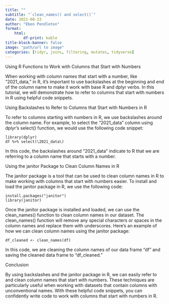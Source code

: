 ---
title: ""
subtitle: "`clean_names() and select()`"
date: 2021-08-23
author: "Eben Pendleton"
format:
    html:
        df-print: kable
title-block-banner: false
image: "path/url to image"
categories: [tidyr, joins, filtering, mutates, tidyverse]
---

Using R Functions to Work with Columns that Start with Numbers

When working with column names that start with a number, like "2021_data," in R, it's important to use backslashes at the beginning and end of the column name to make it work with base R and dplyr verbs. In this tutorial, we will demonstrate how to refer to columns that start with numbers in R using helpful code snippets.

Using Backslashes to Refer to Columns that Start with Numbers in R

To refer to columns starting with numbers in R, we use backslashes around the column name. For example, to select the "2021_data" column using dplyr's select() function, we would use the following code snippet:

```
library(dplyr)
df %>% select(\2021_data\)
```
 
In this code, the backslashes around "2021_data" indicate to R that we are referring to a column name that starts with a number.

Using the janitor Package to Clean Column Names in R

The janitor package is a tool that can be used to clean column names in R to make working with columns that start with numbers easier. To install and load the janitor package in R, we use the following code:

```
install.packages("janitor")
library(janitor)
```

Once the janitor package is installed and loaded, we can use the clean_names() function to clean column names in our dataset. The clean_names() function will remove any special characters or spaces in the column names and replace them with underscores. Here's an example of how we can clean column names using the janitor package:

```
df_cleaned <- clean_names(df)
```

In this code, we are cleaning the column names of our data frame "df" and saving the cleaned data frame to "df_cleaned."

Conclusion

By using backslashes and the janitor package in R, we can easily refer to and clean column names that start with numbers. These techniques are particularly useful when working with datasets that contain columns with unconventional names. With these helpful code snippets, you can confidently write code to work with columns that start with numbers in R.